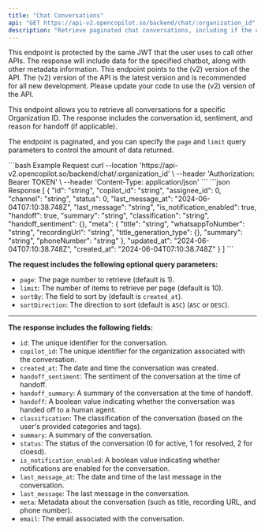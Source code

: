 ```yaml
---
title: "Chat Conversations"
api: "GET https://api-v2.opencopilot.so/backend/chat/:organization_id"
description: "Retrieve paginated chat conversations, including if the conversatin was a handoff and the sentiment with the summary."
---
```


<Warning>
This endpoint is protected by the same JWT that the user uses to call other APIs. The response will include data for the specified chatbot, along with other metadata information.
</Warning>


<Warning>
This endpoint points to the (v2) version of the API. The (v2) version of the API is the latest version and is recommended for all new development. Please update your code to use the (v2) version of the API.
</Warning>

This endpoint allows you to retrieve all conversations for a specific Organization ID. The response includes the conversation id, sentiment, and reason for handoff (if applicable).

The endpoint is paginated, and you can specify the `page` and `limit` query parameters to control the amount of data returned.

<RequestExample>
```bash Example Request
curl --location 'https://api-v2.opencopilot.so/backend/chat/:organization_id' \
  --header 'Authorization: Bearer TOKEN' \ 
  --header 'Content-Type: application/json' 
```
</RequestExample>

<ResponseExample>
```json Response
[
  {
    "id": "string",
    "copilot_id": "string",
    "assignee_id": 0,
    "channel": "string",
    "status": 0,
    "last_message_at": "2024-06-04T07:10:38.748Z",
    "last_message": "string",
    "is_notification_enabled": true,
    "handoff": true,
    "summary": "string",
    "classification": "string",
    "handoff_sentiment": {},
    "meta": {
      "title": "string",
      "whatsappToNumber": "string",
      "recordingUrl": "string",
      "title_generation_type": {},
      "summary": "string",
      "phoneNumber": "string"
    },
    "updated_at": "2024-06-04T07:10:38.748Z",
    "created_at": "2024-06-04T07:10:38.748Z"
  }
]
```
</ResponseExample>

**The request includes the following optional query parameters:**
- `page`: The page number to retrieve (default is 1).
- `limit`: The number of items to retrieve per page (default is 10).
- `sortBy`: The field to sort by (default is `created_at`).
- `sortDirection`: The direction to sort (default is `ASC`) (`ASC` or `DESC`).

----

**The response includes the following fields:**

- `id`: The unique identifier for the conversation.
- `copilot_id`: The unique identifier for the organization associated with the conversation.
- `created_at`: The date and time the conversation was created.
- `handoff_sentiment`: The sentiment of the conversation at the time of handoff.
- `handoff_summary`: A summary of the conversation at the time of handoff.
- `handoff`: A boolean value indicating whether the conversation was handed off to a human agent.
- `classification`: The classification of the conversation (based on the user's provided categories and tags).
- `summary`: A summary of the conversation.
- `status`: The status of the conversation (0 for active, 1 for resolved, 2 for cloesd).
- `is_notification_enabled`: A boolean value indicating whether notifications are enabled for the conversation.
- `last_message_at`: The date and time of the last message in the conversation.
- `last_message`: The last message in the conversation.
- `meta`: Metadata about the conversation (such as title, recording URL, and phone number).
- `email`: The email associated with the conversation.


